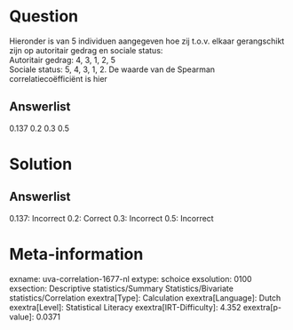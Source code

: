 Question
========

Hieronder is van 5 individuen aangegeven hoe zij t.o.v. elkaar
gerangschikt zijn op autoritair gedrag en sociale status:\
Autoritair gedrag: 4, 3, 1, 2, 5\
Sociale status: 5, 4, 3, 1, 2. De waarde van de Spearman
correlatiecoëfficiënt is hier

Answerlist
----------

0.137
0.2
0.3
0.5

Solution
========

Answerlist
----------

0.137: Incorrect
0.2: Correct
0.3: Incorrect
0.5: Incorrect

Meta-information
================
exname: uva-correlation-1677-nl
extype: schoice
exsolution: 0100
exsection: Descriptive statistics/Summary Statistics/Bivariate statistics/Correlation
exextra[Type]: Calculation
exextra[Language]: Dutch
exextra[Level]: Statistical Literacy
exextra[IRT-Difficulty]: 4.352
exextra[p-value]: 0.0371
